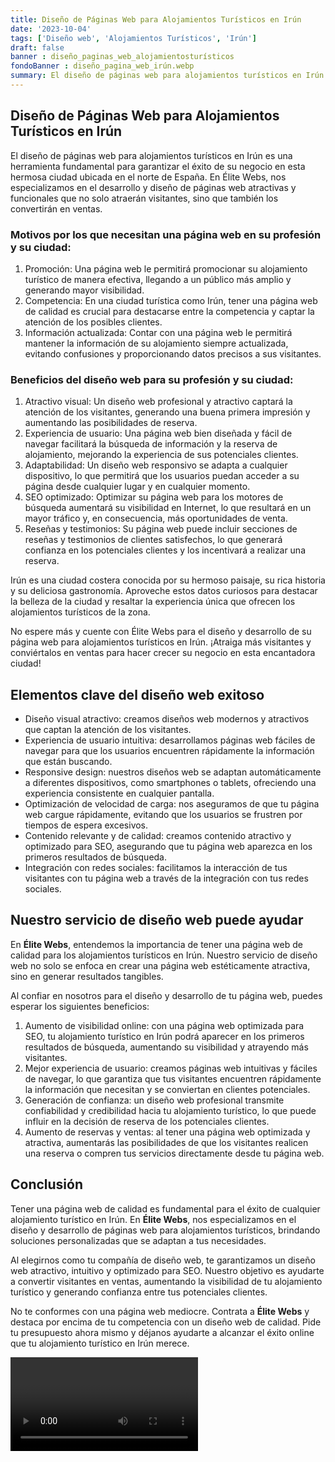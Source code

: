 ```yaml
---
title: Diseño de Páginas Web para Alojamientos Turísticos en Irún
date: '2023-10-04'
tags: ['Diseño web', 'Alojamientos Turísticos', 'Irún']
draft: false
banner : diseño_paginas_web_alojamientosturísticos
fondoBanner : diseño_pagina_web_irún.webp
summary: El diseño de páginas web para alojamientos turísticos en Irún es una herramienta fundamental para garantizar el éxito de su negocio en esta hermosa ciudad ubicada en el norte de España. En Élite Webs, nos especializamos en el desarrollo y diseño de páginas web atractivas y funcionales que no solo atraerán visitantes, sino que también los convertirán en ventas.
---
```


## Diseño de Páginas Web para Alojamientos Turísticos en Irún

El diseño de páginas web para alojamientos turísticos en Irún es una herramienta fundamental para garantizar el éxito de su negocio en esta hermosa ciudad ubicada en el norte de España. En Élite Webs, nos especializamos en el desarrollo y diseño de páginas web atractivas y funcionales que no solo atraerán visitantes, sino que también los convertirán en ventas.

### Motivos por los que necesitan una página web en su profesión y su ciudad:
1. Promoción: Una página web le permitirá promocionar su alojamiento turístico de manera efectiva, llegando a un público más amplio y generando mayor visibilidad.
2. Competencia: En una ciudad turística como Irún, tener una página web de calidad es crucial para destacarse entre la competencia y captar la atención de los posibles clientes.
3. Información actualizada: Contar con una página web le permitirá mantener la información de su alojamiento siempre actualizada, evitando confusiones y proporcionando datos precisos a sus visitantes.

### Beneficios del diseño web para su profesión y su ciudad:
1. Atractivo visual: Un diseño web profesional y atractivo captará la atención de los visitantes, generando una buena primera impresión y aumentando las posibilidades de reserva.
2. Experiencia de usuario: Una página web bien diseñada y fácil de navegar facilitará la búsqueda de información y la reserva de alojamiento, mejorando la experiencia de sus potenciales clientes.
3. Adaptabilidad: Un diseño web responsivo se adapta a cualquier dispositivo, lo que permitirá que los usuarios puedan acceder a su página desde cualquier lugar y en cualquier momento.
4. SEO optimizado: Optimizar su página web para los motores de búsqueda aumentará su visibilidad en Internet, lo que resultará en un mayor tráfico y, en consecuencia, más oportunidades de venta.
5. Reseñas y testimonios: Su página web puede incluir secciones de reseñas y testimonios de clientes satisfechos, lo que generará confianza en los potenciales clientes y los incentivará a realizar una reserva.

Irún es una ciudad costera conocida por su hermoso paisaje, su rica historia y su deliciosa gastronomía. Aproveche estos datos curiosos para destacar la belleza de la ciudad y resaltar la experiencia única que ofrecen los alojamientos turísticos de la zona.

No espere más y cuente con Élite Webs para el diseño y desarrollo de su página web para alojamientos turísticos en Irún. ¡Atraiga más visitantes y conviértalos en ventas para hacer crecer su negocio en esta encantadora ciudad!

<GifSeo />

<Cta />

## Elementos clave del diseño web exitoso

- Diseño visual atractivo: creamos diseños web modernos y atractivos que captan la atención de los visitantes.
- Experiencia de usuario intuitiva: desarrollamos páginas web fáciles de navegar para que los usuarios encuentren rápidamente la información que están buscando.
- Responsive design: nuestros diseños web se adaptan automáticamente a diferentes dispositivos, como smartphones o tablets, ofreciendo una experiencia consistente en cualquier pantalla.
- Optimización de velocidad de carga: nos aseguramos de que tu página web cargue rápidamente, evitando que los usuarios se frustren por tiempos de espera excesivos.
- Contenido relevante y de calidad: creamos contenido atractivo y optimizado para SEO, asegurando que tu página web aparezca en los primeros resultados de búsqueda.
- Integración con redes sociales: facilitamos la interacción de tus visitantes con tu página web a través de la integración con tus redes sociales.

## Nuestro servicio de diseño web puede ayudar

En **Élite Webs**, entendemos la importancia de tener una página web de calidad para los alojamientos turísticos en Irún. Nuestro servicio de diseño web no solo se enfoca en crear una página web estéticamente atractiva, sino en generar resultados tangibles.

Al confiar en nosotros para el diseño y desarrollo de tu página web, puedes esperar los siguientes beneficios:

1. Aumento de visibilidad online: con una página web optimizada para SEO, tu alojamiento turístico en Irún podrá aparecer en los primeros resultados de búsqueda, aumentando su visibilidad y atrayendo más visitantes.
2. Mejor experiencia de usuario: creamos páginas web intuitivas y fáciles de navegar, lo que garantiza que tus visitantes encuentren rápidamente la información que necesitan y se conviertan en clientes potenciales.
3. Generación de confianza: un diseño web profesional transmite confiabilidad y credibilidad hacia tu alojamiento turístico, lo que puede influir en la decisión de reserva de los potenciales clientes.
4. Aumento de reservas y ventas: al tener una página web optimizada y atractiva, aumentarás las posibilidades de que los visitantes realicen una reserva o compren tus servicios directamente desde tu página web.

## Conclusión

Tener una página web de calidad es fundamental para el éxito de cualquier alojamiento turístico en Irún. En **Élite Webs**, nos especializamos en el diseño y desarrollo de páginas web para alojamientos turísticos, brindando soluciones personalizadas que se adaptan a tus necesidades.

Al elegirnos como tu compañía de diseño web, te garantizamos un diseño web atractivo, intuitivo y optimizado para SEO. Nuestro objetivo es ayudarte a convertir visitantes en ventas, aumentando la visibilidad de tu alojamiento turístico y generando confianza entre tus potenciales clientes.

No te conformes con una página web mediocre. Contrata a **Élite Webs** y destaca por encima de tu competencia con un diseño web de calidad. Pide tu presupuesto ahora mismo y déjanos ayudarte a alcanzar el éxito online que tu alojamiento turístico en Irún merece.

<Video />

<CtaBot job='Alojamientos Turísticos' city='Irún'/>

<Gmaps query='Irún+españa+maps' />